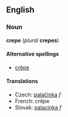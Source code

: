 ==English==
=== Noun ===
'''crepe''' (''plural'' '''crepes''')

====Alternative spellings====
*[[crêpe]]

==== Translations ====
*Czech: [[palačinka]] ''f''
*French: crêpe
*Slovak: [[palacinka]] ''f''